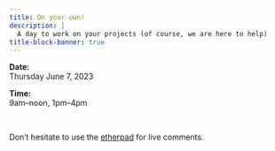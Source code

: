 ```yaml
---
title: On your own!
description: |
  A day to work on your projects (of course, we are here to help)
title-block-banner: true
---
```


:::{.topdef}

**Date:** \
Thursday June 7, 2023

**Time:** \
9am–noon, 1pm–4pm

:::
<br>

:::{.topinline}

Don't hesitate to use the [etherpad](https://etherpad.wikimedia.org/p/Wy2XcLdS9pgIkg-_p_ZZ) for live comments.

:::
